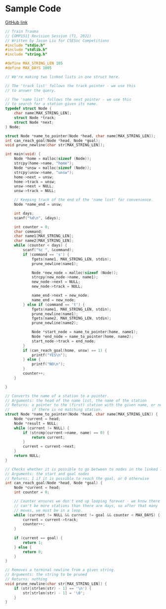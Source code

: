 # Sample Code

[GitHub link](https://github.com/csesoc/comp1511-revision-t1-2022/blob/master/solutions/train-trauma/solution.c)

```c
// Train Trauma
// COMP1511 Revision Session (T1, 2022)
// Written by Jason Liu for CSESoc Competitions
#include "stdio.h"
#include "stdlib.h"
#include "string.h"

#define MAX_STRING_LEN 105
#define MAX_DAYS 1005

// We're making two linked lists in one struct here.

// The 'track list' follows the track pointer - we use this
// to answer the query.

// The 'name list' follows the next pointer - we use this
// to search for a station given its name.
typedef struct Node {
    char name[MAX_STRING_LEN];
    struct Node *track;
    struct Node *next;
} Node;

struct Node *name_to_pointer(Node *head, char name[MAX_STRING_LEN]);
int can_reach_goal(Node *head, Node *goal);
void prune_newline(char str[MAX_STRING_LEN]);

int main(void) {
    Node *home = malloc(sizeof (Node));
    strcpy(home->name, "home");
    Node *unsw = malloc(sizeof (Node));
    strcpy(unsw->name, "unsw");
    home->next = unsw;
    home->track = unsw;
    unsw->next = NULL;
    unsw->track = NULL;

    // Keeping track of the end of the 'name list' for convenience.
    Node *name_end = unsw;

    int days;
    scanf("%d\n", &days);

    int counter = 0;
    char command;
    char name1[MAX_STRING_LEN];
    char name2[MAX_STRING_LEN];
    while (counter < days) {
        scanf("%c ", &command);
        if (command == 's') {
            fgets(name1, MAX_STRING_LEN, stdin);
            prune_newline(name1);           

            Node *new_node = malloc(sizeof (Node));
            strcpy(new_node->name, name1);
            new_node->next = NULL;
            new_node->track = NULL;

            name_end->next = new_node;
            name_end = new_node;
        } else if (command == 't') {
            fgets(name1, MAX_STRING_LEN, stdin);
            prune_newline(name1);
            fgets(name2, MAX_STRING_LEN, stdin);
            prune_newline(name2);

            Node *start_node = name_to_pointer(home, name1);
            Node *end_node = name_to_pointer(home, name2);
            start_node->track = end_node;
        }
        if (can_reach_goal(home, unsw) == 1) {
            printf("YES\n");
        } else {
            printf("NO\n");
        }
        counter++;
    }

}

// Converts the name of a station to a pointer.
// Arguments: the head of the name list, the name of the station
// Returns: a pointer to the (first) station with the given name, or null
// 			if there is no matching station.
struct Node *name_to_pointer(Node *head, char name[MAX_STRING_LEN]) {
    Node *current = head;
    Node *result = NULL;
    while (current != NULL) {
        if (strcmp(current->name, name) == 0) {
            return current;
        }
        current = current->next;
    }
    return NULL;
}

// Checks whether it is possible to go between to nodes in the linked list.
// Arguments: the start and goal nodes
// Returns: 1 if it is possible to reach the goal, or 0 otherwise
int can_reach_goal(Node *head, Node *goal) {
    Node *current = head;
    int counter = 0;

    // Counter ensures we don't end up looping forever - we know there
    // can't be more stations than there are days, so after that many
    // moves, we must be in a loop.
    while (current != NULL && current != goal && counter < MAX_DAYS) {
        current = current->track;
        counter++;
    }
    
    if (current == goal) {
        return 1;
    } else {
        return 0;
    }
}

// Removes a terminal newline from a given string.
// Arguments: the string to be pruned
// Returns: nothing
void prune_newline(char str[MAX_STRING_LEN]) {
	if (str[strlen(str) - 1] == '\n') {
       	str[strlen(str) - 1] = '\0';
    }
}
```
